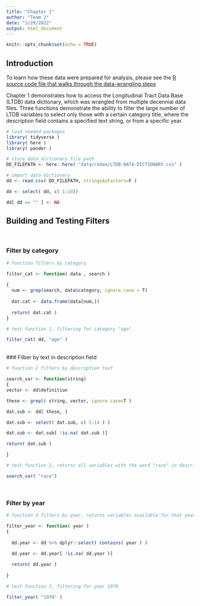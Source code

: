```yaml
---
title: "Chapter 1"
author: "Team 2"
date: "3/29/2022"
output: html_document
---
```


```r
knitr::opts_chunk$set(echo = TRUE)
```

## Introduction

To learn how these data were prepared for analysis, please see the [R source code file that walks through the data-wrangling steps](https://github.com/ctmccull/CPP528_TEAM2_Spring2022/blob/main/labs/wk06/lab_06_source.R)


Chapter 1 demonstrates how to access the Longitudinal Tract Data Base (LTDB) data dictionary, which was wrangled from multiple decennial data files. Three functions demonstrate the ability to filter the large number of LTDB variables to select only those with a certain category title, where the description field contains a specified text string, or from a specific year.


```r

# load needed packages
library( tidyverse )
library( here )
library( pander )


```



```r

# store data dictionary file path
DD_FILEPATH <- here::here( "data/rodeo/LTDB-DATA-DICTIONARY.csv" )

# import data dictionary
dd <- read.csv( DD_FILEPATH, stringsAsFactors=F )

dd <- select( dd, c( 1:14))

dd[ dd == "" ] <- NA

```

## Building and Testing Filters

<br>

### Filter by category

```r

# function filters by category

filter_cat <- function( data , search )
  
{
  num <- grep(search, data$category, ignore.case = T) 
  
  dat.cat <- data.frame(data[num,])
  
  return( dat.cat )
}

```

```r

# test function 1, filtering for category "age"

filter_cat( dd, "age" )

```
<br>
### Filber by text in description field


```r
# function 2 filters by description text

search_var <- function(string)
{
vector <- dd$definition

these <- grepl( string, vector, ignore.case=T )

dat.sub <- dd[ these, ]

dat.sub <- select( dat.sub, c( 5:14 ) )

dat.sub <- dat.sub[ !is.na( dat.sub )]

return( dat.sub )

}

```


```r
# test function 2, returns all variables with the word "race" in description text

search_var( "race")

```
<br>

### Filter by year


```r
# function 3 filters by year, returns variables available for that year

filter_year <- function( year )
{
  
  dd.year <- dd %>% dplyr::select( contains( year ) )
  
  dd.year <- dd.year[ !is.na( dd.year )]

  return( dd.year )
  
}

```


```r
# test function 3, filtering for year 1970

filter_year( "1970" )

```




